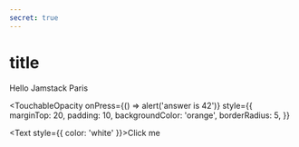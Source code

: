 ```yaml
---
secret: true
---
```


# title

Hello Jamstack Paris


<TouchableOpacity
  onPress={() => alert('answer is 42')}
  style={{
    marginTop: 20,
    padding: 10,
    backgroundColor: 'orange',
    borderRadius: 5,
  }}
>
  <Text style={{ color: 'white' }}>Click me</Text>
</TouchableOpacity>
